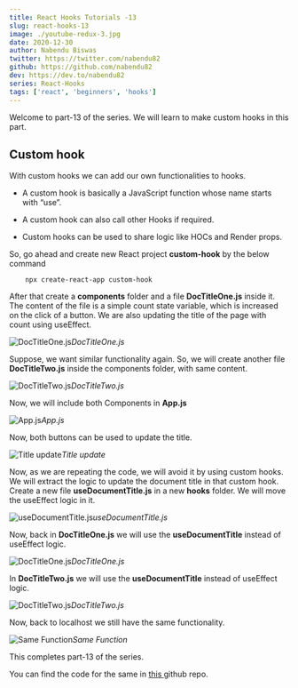 ```yaml
---
title: React Hooks Tutorials -13
slug: react-hooks-13
image: ./youtube-redux-3.jpg
date: 2020-12-30
author: Nabendu Biswas
twitter: https://twitter.com/nabendu82
github: https://github.com/nabendu82
dev: https://dev.to/nabendu82
series: React-Hooks
tags: ['react', 'beginners', 'hooks']
---
```


Welcome to part-13 of the series. We will learn to make custom hooks in this part.

## Custom hook

With custom hooks we can add our own functionalities to hooks.

* A custom hook is basically a JavaScript function whose name starts with “use”.

* A custom hook can also call other Hooks if required.

* Custom hooks can be used to share logic like HOCs and Render props.

So, go ahead and create new React project **custom-hook** by the below command

<div className={styles.code__block}>

```
    npx create-react-app custom-hook
```

</div>

After that create a **components** folder and a file **DocTitleOne.js** inside it. The content of the file is a simple count state variable, which is increased on the click of a button. We are also updating the title of the page with count using useEffect.

![DocTitleOne.js](https://ik.imagekit.io/thewebdev/React-Hooks/13/1_QDlVSD31nM.png)*DocTitleOne.js*

Suppose, we want similar functionality again. So, we will create another file **DocTitleTwo.js** inside the components folder, with same content.

![DocTitleTwo.js](https://ik.imagekit.io/thewebdev/React-Hooks/13/2_eyhOdqWsHt.png)*DocTitleTwo.js*

Now, we will include both Components in **App.js**

![App.js](https://ik.imagekit.io/thewebdev/React-Hooks/13/3_YqMS8jU_bh.png)*App.js*

Now, both buttons can be used to update the title.

![Title update](https://ik.imagekit.io/thewebdev/React-Hooks/13/4_kB0joIUlxq.png)*Title update*

Now, as we are repeating the code, we will avoid it by using custom hooks. We will extract the logic to update the document title in that custom hook. Create a new file **useDocumentTitle.js** in a new **hooks** folder. We will move the useEffect logic in it.

![useDocumentTitle.js](https://ik.imagekit.io/thewebdev/React-Hooks/13/5_QYhXwQDIh.png)*useDocumentTitle.js*

Now, back in **DocTitleOne.js** we will use the **useDocumentTitle** instead of useEffect logic.

![DocTitleOne.js](https://ik.imagekit.io/thewebdev/React-Hooks/13/6_dJn1U0cDEs.png)*DocTitleOne.js*

In **DocTitleTwo.js** we will use the **useDocumentTitle** instead of useEffect logic.

![DocTitleTwo.js](https://ik.imagekit.io/thewebdev/React-Hooks/13/7_d2sR1xr2NH.png)*DocTitleTwo.js*

Now, back to localhost we still have the same functionality.

![Same Function](https://ik.imagekit.io/thewebdev/React-Hooks/13/8_jMEhyHaVWf.png)*Same Function*

This completes part-13 of the series. 

You can find the code for the same in [this ](https://github.com/nabendu82/custom-hook)github repo.
